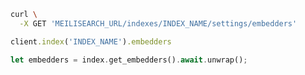 <CodeGroup>

```bash cURL
curl \
  -X GET 'MEILISEARCH_URL/indexes/INDEX_NAME/settings/embedders'
```

```ruby Ruby
client.index('INDEX_NAME').embedders
```

```rust Rust
let embedders = index.get_embedders().await.unwrap();
```
</CodeGroup>
